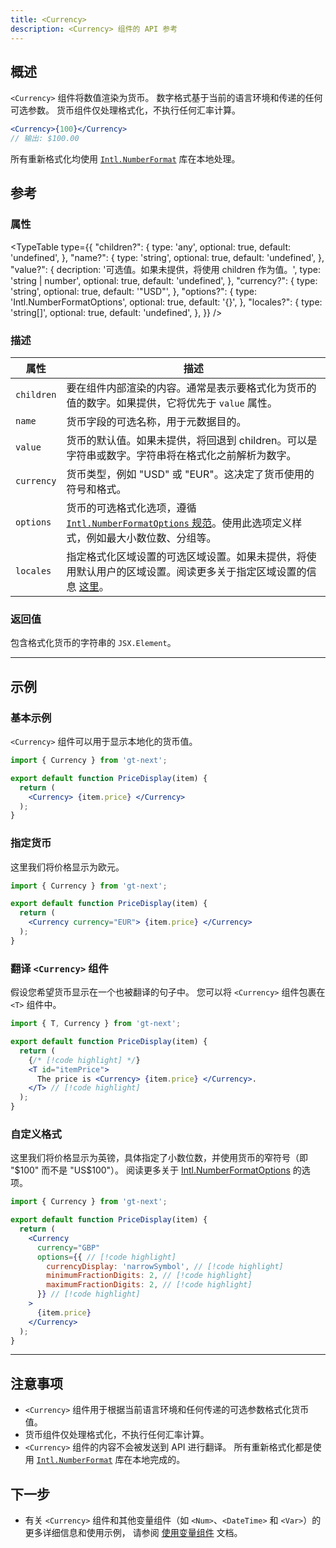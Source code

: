 ```yaml
---
title: <Currency>
description: <Currency> 组件的 API 参考
---
```


## 概述

`<Currency>` 组件将数值渲染为货币。
数字格式基于当前的语言环境和传递的任何可选参数。
货币组件仅处理格式化，不执行任何汇率计算。

```jsx
<Currency>{100}</Currency>
// 输出: $100.00
```

所有重新格式化均使用 [`Intl.NumberFormat`](https://developer.mozilla.org/en-US/docs/Web/JavaScript/Reference/Global_Objects/Intl/NumberFormat) 库在本地处理。

## 参考

### 属性

<TypeTable
  type={{
    "children?": {
        type: 'any',
        optional: true,
        default: 'undefined',
    },
    "name?": {
        type: 'string',
        optional: true,
        default: 'undefined',
    },
    "value?": {
        decription: '可选值。如果未提供，将使用 children 作为值。',
        type: 'string | number',
        optional: true,
        default: 'undefined',
    },
    "currency?": {
        type: 'string',
        optional: true,
        default: '"USD"',
    },
    "options?": {
        type: 'Intl.NumberFormatOptions',
        optional: true,
        default: '{}',
    },
    "locales?": {
        type: 'string[]',
        optional: true,
        default: 'undefined',
    },
  }}
/>

### 描述
| 属性      | 描述                                                                                                                                            |
|-----------|-------------------------------------------------------------------------------------------------------------------------------------------------|
| `children`  | 要在组件内部渲染的内容。通常是表示要格式化为货币的值的数字。如果提供，它将优先于 `value` 属性。 |
| `name`      | 货币字段的可选名称，用于元数据目的。                                                                                      |
| `value`     | 货币的默认值。如果未提供，将回退到 children。可以是字符串或数字。字符串将在格式化之前解析为数字。                                  |
| `currency`  | 货币类型，例如 "USD" 或 "EUR"。这决定了货币使用的符号和格式。                                            |
| `options`   | 货币的可选格式化选项，遵循 [`Intl.NumberFormatOptions` 规范](https://developer.mozilla.org/en-US/docs/Web/JavaScript/Reference/Global_Objects/Intl/NumberFormat)。使用此选项定义样式，例如最大小数位数、分组等。 |
| `locales`   | 指定格式化区域设置的可选区域设置。如果未提供，将使用默认用户的区域设置。阅读更多关于指定区域设置的信息 [这里](https://developer.mozilla.org/en-US/docs/Web/JavaScript/Reference/Global_Objects/Intl#locales_argument)。                                            |

### 返回值

包含格式化货币的字符串的 `JSX.Element`。

---

## 示例
### 基本示例

`<Currency>` 组件可以用于显示本地化的货币值。

```jsx title="PriceDisplay.jsx" copy
import { Currency } from 'gt-next';

export default function PriceDisplay(item) {
  return (
    <Currency> {item.price} </Currency>
  );
}
```

### 指定货币
这里我们将价格显示为欧元。

```jsx title="PriceDisplay.jsx" copy
import { Currency } from 'gt-next';

export default function PriceDisplay(item) {
  return (
    <Currency currency="EUR"> {item.price} </Currency> 
  );
}
```

### 翻译 `<Currency>` 组件
假设您希望货币显示在一个也被翻译的句子中。
您可以将 `<Currency>` 组件包裹在 `<T>` 组件中。

```jsx title="PriceDisplay.jsx" copy
import { T, Currency } from 'gt-next';

export default function PriceDisplay(item) {
  return (
    {/* [!code highlight] */}
    <T id="itemPrice">
      The price is <Currency> {item.price} </Currency>.
    </T> // [!code highlight]
  );
}
```

### 自定义格式

这里我们将价格显示为英镑，具体指定了小数位数，并使用货币的窄符号（即 "$100" 而不是 "US$100"）。
阅读更多关于 [Intl.NumberFormatOptions](https://developer.mozilla.org/en-US/docs/Web/JavaScript/Reference/Global_Objects/Intl/NumberFormat) 的选项。

```jsx title="PriceDisplay.jsx" copy
import { Currency } from 'gt-next';

export default function PriceDisplay(item) {
  return (
    <Currency
      currency="GBP"
      options={{ // [!code highlight]
        currencyDisplay: 'narrowSymbol', // [!code highlight]
        minimumFractionDigits: 2, // [!code highlight]
        maximumFractionDigits: 2, // [!code highlight]
      }} // [!code highlight]
    >
      {item.price}
    </Currency>
  );
}
```

---


## 注意事项
 * `<Currency>` 组件用于根据当前语言环境和任何传递的可选参数格式化货币值。
 * 货币组件仅处理格式化，不执行任何汇率计算。
 * `<Currency>` 组件的内容不会被发送到 API 进行翻译。
   所有重新格式化都是使用 [`Intl.NumberFormat`](https://developer.mozilla.org/en-US/docs/Web/JavaScript/Reference/Global_Objects/Intl/NumberFormat) 库在本地完成的。

## 下一步
 * 有关 `<Currency>` 组件和其他变量组件（如 `<Num>`、`<DateTime>` 和 `<Var>`）的更多详细信息和使用示例，
   请参阅 [使用变量组件](/docs/next/reference/using-variable-components) 文档。